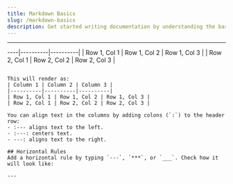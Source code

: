 ```yaml
---
title: Markdown Basics
slug: /markdown-basics
description: Get started writing documentation by understanding the basics of markdown. 
---
```



------
----|----------|----------|
| Row 1, Col 1 | Row 1, Col 2 | Row 1, Col 3 |
| Row 2, Col 1 | Row 2, Col 2 | Row 2, Col 3 |
```

This will render as:
| Column 1 | Column 2 | Column 3 |
|----------|----------|----------|
| Row 1, Col 1 | Row 1, Col 2 | Row 1, Col 3 |
| Row 2, Col 1 | Row 2, Col 2 | Row 2, Col 3 |

You can align text in the columns by adding colons (`:`) to the header row:
- :--- aligns text to the left.
- :---: centers text.
- ---: aligns text to the right.

## Horizontal Rules
Add a horizontal rule by typing `---`, `***`, or `___`. Check how it will look like:

---